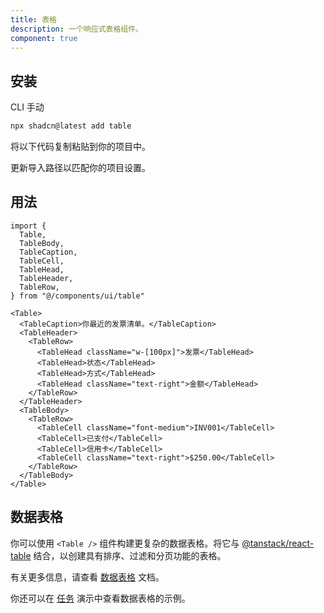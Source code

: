 ```yaml
---
title: 表格
description: 一个响应式表格组件。
component: true
---
```


<ComponentPreview name="table-demo" description="一个表格组件。" />

## 安装

<CodeTabs>

<TabsList>
  <TabsTrigger value="cli">CLI</TabsTrigger>
  <TabsTrigger value="manual">手动</TabsTrigger>
</TabsList>
<TabsContent value="cli">

```bash
npx shadcn@latest add table
```

</TabsContent>

<TabsContent value="manual">

<Steps>

<Step>将以下代码复制粘贴到你的项目中。</Step>

<ComponentSource name="table" />

<Step>更新导入路径以匹配你的项目设置。</Step>

</Steps>

</TabsContent>

</CodeTabs>

## 用法

```tsx
import {
  Table,
  TableBody,
  TableCaption,
  TableCell,
  TableHead,
  TableHeader,
  TableRow,
} from "@/components/ui/table"
```

```tsx
<Table>
  <TableCaption>你最近的发票清单。</TableCaption>
  <TableHeader>
    <TableRow>
      <TableHead className="w-[100px]">发票</TableHead>
      <TableHead>状态</TableHead>
      <TableHead>方式</TableHead>
      <TableHead className="text-right">金额</TableHead>
    </TableRow>
  </TableHeader>
  <TableBody>
    <TableRow>
      <TableCell className="font-medium">INV001</TableCell>
      <TableCell>已支付</TableCell>
      <TableCell>信用卡</TableCell>
      <TableCell className="text-right">$250.00</TableCell>
    </TableRow>
  </TableBody>
</Table>
```

## 数据表格

你可以使用 `<Table />` 组件构建更复杂的数据表格。将它与 [@tanstack/react-table](https://tanstack.com/table/v8) 结合，以创建具有排序、过滤和分页功能的表格。

有关更多信息，请查看 [数据表格](/docs/components/data-table) 文档。

你还可以在 [任务](/examples/tasks) 演示中查看数据表格的示例。